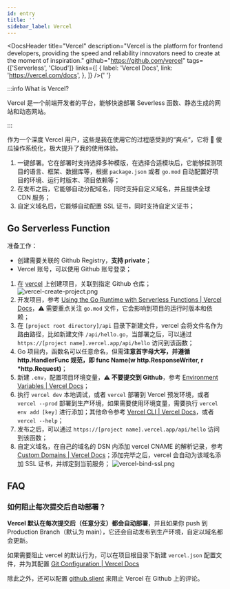 ```yaml
---
id: entry
title: ''
sidebar_label: Vercel
---
```



<DocsHeader
  title="Vercel"
  description="Vercel is the platform for frontend developers, providing the speed and reliability innovators need to create at the moment of inspiration."
  github="https://github.com/vercel"
  tags={['Serverless', 'Cloud']}
  links={[
    {
      label: 'Vercel Docs',
      link: 'https://vercel.com/docs',
    },
  ]}
/>{' '}

:::info What is Vercel?

Vercel 是一个前端开发者的平台，能够快速部署 Severless 函数、静态生成的网站和动态网站。

:::

作为一个深度 Vercel 用户，这些是我在使用它的过程感受到的“爽点“，它将 🤪 傻瓜操作系统化，极大提升了我的使用体验。

1. 一键部署。它在部署时支持选择多种模版，在选择合适模块后，它能够探测项目的语言、框架、数据库等，根据 `package.json` 或者 `go.mod` 自动配置好项目的环境、运行时版本、项目依赖等；
2. 在发布之后，它能够自动分配域名，同时支持自定义域名，并且提供全球 CDN 服务；
3. 自定义域名后，它能够自动配置 SSL 证书，同时支持自定义证书；

## Go Serverless Function

准备工作：

- 创建需要关联的 Github Registry，**支持 private**；
- Vercel 账号，可以使用 Github 账号登录；

1. 在 [vercel](https://vercel.com/) 上创建项目，关联到指定 Github 仓库；
   ![vercel-create-project.png](https://img.joyjoy.cc/server/vercel-create-project.png)
2. 开发项目，参考 [Using the Go Runtime with Serverless Functions | Vercel Docs](https://vercel.com/docs/concepts/functions/serverless-functions/runtimes/go#)，⚠️ 需要重点关注 `go.mod` 文件，它会影响到项目的运行时版本和依赖；
3. 在 `[project root directory]/api` 目录下新建文件，vercel 会将文件名作为路由路径，比如新建文件 `/api/hello.go`，当部署之后，可以通过 `https://[project name].vercel.app/api/hello` 访问到该函数；
4. Go 项目内，函数名可以任意命名，但需**注意首字母大写，并遵循 http.HandlerFunc 规范，即 func Name(w http.ResponseWriter, r \*http.Request)**；
5. 新建 `.env`，配置项目环境变量，**⚠️ 不要提交到 Github**，参考 [Environment Variables | Vercel Docs](https://vercel.com/docs/concepts/projects/environment-variables#)；
6. 执行 `vercel dev` 本地调试，或者 `vercel` 部署到 Vercel 预发环境，或者 `vercel --prod` 部署到生产环境，如果需要使用环境变量，需要执行 `vercel env add [key]` 进行添加；其他命令参考 [Vercel CLI | Vercel Docs](https://vercel.com/docs/cli)，或者 `vercel --help`；
7. 发布之后，可以通过 `https://[project name].vercel.app/api/hello` 访问到该函数；
8. 自定义域名，在自己的域名的 DSN 内添加 vercel CNAME 的解析记录，参考 [Custom Domains | Vercel Docs](https://vercel.com/docs/custom-domains)；添加完毕之后，vercel 会自动为该域名添加 SSL 证书，并绑定到当前服务；
   ![vercel-bind-ssl.png](https://img.joyjoy.cc/server/vercel-bind-ssl.png)

## FAQ

### 如何阻止每次提交后自动部署？

**Vercel 默认在每次提交后（任意分支）都会自动部署**，并且如果你 push 到 Production Branch（默认为 main），它还会自动发布到生产环境，自定以域名都会更新。

如果需要阻止 vercel 的默认行为，可以在项目根目录下新建 `vercel.json` 配置文件，并为其配置 [Git Configuration | Vercel Docs](https://vercel.com/docs/concepts/projects/project-configuration/git-configuration)

除此之外，还可以配置 [github.slient](https://vercel.com/docs/concepts/projects/project-configuration/git-configuration#github.silent) 来阻止 Vercel 在 Github 上的评论。

